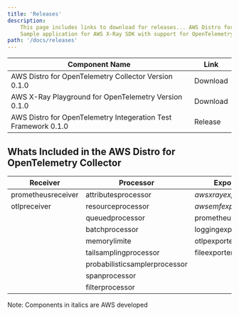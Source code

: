 ```yaml
---
title: 'Releases'
description:
    This page includes links to download for releases... AWS Distro for OpenTelemetry ...
    Sample application for AWS X-Ray SDK with support for OpenTelemetry ... AWS Test Framework Sample Application for OpenTelemetry
path: '/docs/releases'
---
```



| Component Name                                                      | Link |
|---------------------------------------------------------------------|---------------|
| AWS Distro for OpenTelemetry Collector Version 0.1.0                | <Link to="/download">Download</Link> |
| AWS X-Ray Playground for OpenTelemetry Version 0.1.0                | <Link to="/download">Download</Link> |
| AWS Distro for OpenTelemetry Integeration Test Framework 0.1.0      | <Link to="https://github.com/aws-observability/aws-otel-test-framework/releases">Release</Link> |

<SectionSeparator />

## Whats Included in the AWS Distro for OpenTelemetry Collector

| Receiver               | Processor                     | Exporter             | Extensions             |
|----------------------  |-------------------------------|--------------------  |------------------------|
| prometheusreceiver     | attributesprocessor           | *awsxrayexporter*    | healthcheckextension   |
| otlpreceiver           | resourceprocessor             | *awsemfexporter*     | pprofextension         |
|                        | queuedprocessor               | prometheusexporter   | zpagesextension        |
|                        | batchprocessor                | loggingexporter      |                        |
|                        | memorylimite                  | otlpexporter         |                        |
|                        | tailsamplingprocessor         | fileexporter         |                        |
|                        | probabilisticsamplerprocessor |                      |                        |
|                        | spanprocessor                 |                      |                        |
|                        | filterprocessor               |                      |                        |

Note: Components in italics are AWS developed